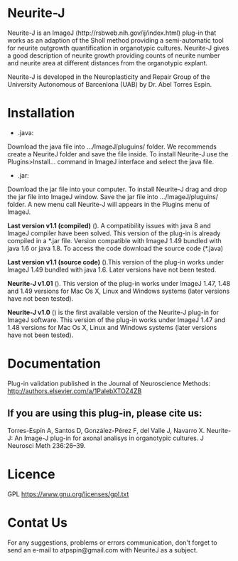 = Neurite-J =
Neurite-J is an ImageJ (http://rsbweb.nih.gov/ij/index.html) plug-in that works as an adaption of the Sholl method providing a semi-automatic tool for neurite outgrowth quantification in organotypic cultures. Neurite-J gives a good description of neurite growth providing counts of neurite number and neurite area at different distances from the organotypic explant.

Neurite-J is developed in the Neuroplasticity and Repair Group of the University Autonomous of Barcenlona (UAB) by Dr. Abel Torres Espín.



= Installation =

*.java:

Download the java file into .../ImageJ/pluguins/ folder. We recommends create a NeuriteJ folder and save the file inside. To install Neurite-J use the Plugins>Install... command in ImageJ interface and select the java file.

*.jar:

Download the jar file into your computer. To install Neurite-J drag and drop the jar file into ImageJ window. Save the jar file into .../ImageJ/pluguins/ folder. A new menu call Neurite-J will appears in the Plugins menu of ImageJ.

'''Last version v1.1 (compiled)''' ({{:plugin:analysis:neurite-j:neurite_j11.jar|}}). A compatibility issues with java 8 and ImageJ compiler have been solved. This version of the plug-in is already compiled in a *.jar file. Version compatible with ImageJ 1.49 bundled with java 1.6 or java 1.8. To access the code download the source code (*.java)

'''Last version v1.1 (source code)''' ({{:plugin:analysis:neurite-j:neurite_j11.java|}}).This version of the plug-in works under ImageJ 1.49 bundled with java 1.6. Later versions have not been tested.

'''Neurite-J v1.01''' ({{:plugin:analysis:neurite-j:neurite_j101.java|}}). This version of the plug-in works under ImageJ 1.47, 1.48 and 1.49 versions for Mac Os X, Linux and Windows systems (later versions have not been tested).

'''Neurite-J v1.0''' ({{:plugin:analysis:neurite-j:neurite_j148.java|}}) is the first available version of the Neurite-J plug-in for ImageJ software. This version of the plug-in works under ImageJ 1.47 and 1.48 versions for Mac Os X, Linux and Windows systems (later versions have not been tested). 
= Documentation =
Plug-in validation published in the Journal of Neuroscience Methods:
[[http://authors.elsevier.com/a/1PalebXTOZ4ZB]]

{{:plugin:analysis:neurite-j:neurite_user_manual_1.1.pdf|Neurite-J 1.1 user manual}}

{{:plugin:analysis:neurite-j:neuritej_user_manual.pdf|Neurite-J 1.0 user manual}}

== If you are using this plug-in, please cite us: ==
Torres-Espín A, Santos D, González-Pérez F, del Valle J, Navarro X. Neurite-J: An Image-J plug-in for axonal analisys in organotypic cultures. J Neurosci Meth 236:26–39.


= Licence =
GPL https://www.gnu.org/licenses/gpl.txt

= Contat Us =
For any suggestions, problems or errors communication, don't forget to send an e-mail to atpspin@gmail.com with NeuriteJ as a subject.
